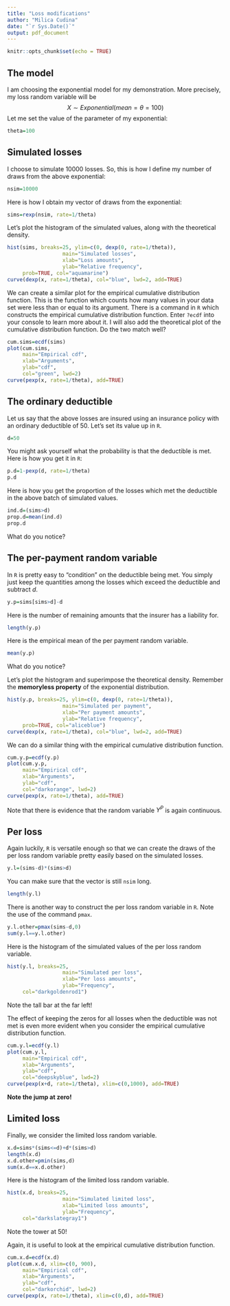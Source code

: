 ```yaml
---
title: "Loss modifications"
author: "Milica Cudina"
date: "`r Sys.Date()`"
output: pdf_document
---
```


```r
knitr::opts_chunk$set(echo = TRUE)
```
## The model
I am choosing the exponential model for my demonstration. More precisely, my loss random variable will be 
$$
X \sim Exponential(mean=\theta=100)
$$
Let me set the value of the parameter of my exponential:
```r
theta=100
```

## Simulated losses
I choose to simulate $10000$ losses. So, this is how I define my number of draws from the above exponential:
```r
nsim=10000
```
Here is how I obtain my vector of draws from the exponential:
```r
sims=rexp(nsim, rate=1/theta)
```
Let's plot the histogram of the simulated values, along with the theoretical density. 
```r
hist(sims, breaks=25, ylim=c(0, dexp(0, rate=1/theta)), 
                  main="Simulated losses", 
                  xlab="Loss amounts", 
                  ylab="Relative frequency",
     prob=TRUE, col="aquamarine")
curve(dexp(x, rate=1/theta), col="blue", lwd=2, add=TRUE)
```
We can create a similar plot for the empirical cumulative distribution function. This is the function which counts how many values in your data set were less than or equal to its argument. There is a command in `R` which constructs the empirical cumulative distribution function. Enter `?ecdf` into your console to learn more about it. I will also add the theoretical plot of the cumulative distribution function. Do the two match well?
```r
cum.sims=ecdf(sims)
plot(cum.sims,  
     main="Empirical cdf", 
     xlab="Arguments",
     ylab="cdf", 
     col="green", lwd=2)
curve(pexp(x, rate=1/theta), add=TRUE)
```

## The ordinary deductible
Let us say that the above losses are insured using an insurance policy with an ordinary deductible of $50$. Let's set its value up in `R`. 
```r
d=50
```
You might ask yourself what the probability is that the deductible is met. Here is how you get it in `R`:
```r
p.d=1-pexp(d, rate=1/theta)
p.d
```
Here is how you get the proportion of the losses which met the deductible in the above batch of simulated values. 
```r
ind.d=(sims>d)
prop.d=mean(ind.d)
prop.d
```
What do you notice?

## The per-payment random variable
In `R` is pretty easy to "condition" on the deductible being met. You simply just keep the quantities among the losses which exceed the deductible and subtract $d$. 
```r
y.p=sims[sims>d]-d
```
Here is the number of remaining amounts that the insurer has a liability for. 
```r
length(y.p)
```
Here is the empirical mean of the per payment random variable.
```r
mean(y.p)
```
What do you notice?

Let's plot the histogram and superimpose the theoretical density. Remember the **memoryless property** of the exponential distribution. 
```r
hist(y.p, breaks=25, ylim=c(0, dexp(0, rate=1/theta)), 
                  main="Simulated per payment", 
                  xlab="Per payment amounts", 
                  ylab="Relative frequency",
     prob=TRUE, col="aliceblue")
curve(dexp(x, rate=1/theta), col="blue", lwd=2, add=TRUE)

```
We can do a similar thing with the empirical cumulative distribution function. 
```r
cum.y.p=ecdf(y.p)
plot(cum.y.p,  
     main="Empirical cdf", 
     xlab="Arguments",
     ylab="cdf", 
     col="darkorange", lwd=2)
curve(pexp(x, rate=1/theta), add=TRUE)
```
Note that there is evidence that the random variable $Y^P$ is again continuous. 

## Per loss
Again luckily, `R` is versatile enough so that we can create the draws of the per loss random variable pretty easily based on the simulated losses. 
```r
y.l=(sims-d)*(sims>d)
```
You can make sure that the vector is still `nsim` long.
```r
length(y.l)
```
There is another way to construct the per loss random variable in `R`. Note the use of the command `pmax`.
```r
y.l.other=pmax(sims-d,0)
sum(y.l==y.l.other)
```

Here is the histogram of the simulated values of the per loss random variable. 
```r
hist(y.l, breaks=25,  
                  main="Simulated per loss", 
                  xlab="Per loss amounts", 
                  ylab="Frequency",
     col="darkgoldenrod1")
```
Note the tall bar at the far left!

The effect of keeping the zeros for all losses when the deductible was not met is even more evident when you consider the empirical cumulative distribution function. 
```r
cum.y.l=ecdf(y.l)
plot(cum.y.l,  
     main="Empirical cdf", 
     xlab="Arguments",
     ylab="cdf", 
     col="deepskyblue", lwd=2)
curve(pexp(x+d, rate=1/theta), xlim=c(0,1000), add=TRUE)
```
**Note the jump at zero!**

## Limited loss
Finally, we consider the limited loss random variable. 
```r
x.d=sims*(sims<=d)+d*(sims>d)
length(x.d)
x.d.other=pmin(sims,d)
sum(x.d==x.d.other)
```
Here is the histogram of the limited loss random variable. 
```r
hist(x.d, breaks=25,  
                  main="Simulated limited loss", 
                  xlab="Limited loss amounts", 
                  ylab="Frequency",
     col="darkslategray1")

```
Note the tower at $50$!

Again, it is useful to look at the empirical cumulative distribution function. 
```r
cum.x.d=ecdf(x.d)
plot(cum.x.d, xlim=c(0, 900), 
     main="Empirical cdf", 
     xlab="Arguments",
     ylab="cdf", 
     col="darkorchid", lwd=2)
curve(pexp(x, rate=1/theta), xlim=c(0,d), add=TRUE)
```

